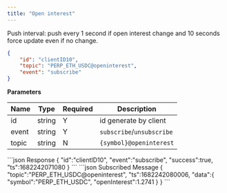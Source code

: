 ```yaml
---
title: "Open interest"
---
```


Push interval: push every 1 second if open interest change and 10 seconds force update even if no change.

```json
{
    "id": "clientID10",
    "topic": "PERP_ETH_USDC@openinterest",
    "event": "subscribe"
}
```

**Parameters**

| Name   | Type   | Required | Description                               |
| ------ | ------ | -------- | ----------------------------------------- |
| id     | string | Y        | id generate by client                     |
| event  | string | Y        | `subscribe`/`unsubscribe`                 |
| topic  | string | N        | `{symbol}@openinterest`                   |

<RequestExample>
```json Response
{
   "id":"clientID10",
   "event":"subscribe",
   "success":true,
   "ts":1682242071080
}
```
</RequestExample>


<ResponseExample>
```json Subscribed Message
{
   "topic":"PERP_ETH_USDC@openinterest",
   "ts":1682242080006,
   "data":{
      "symbol":"PERP_ETH_USDC",
      "openInterest":1.2741
   }
}
```
</ResponseExample>